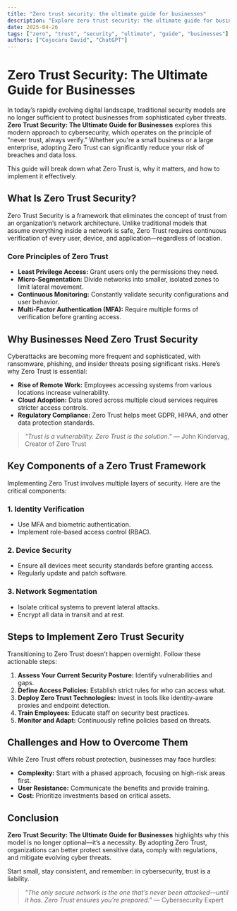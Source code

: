 ```yaml
---
title: "Zero trust security: the ultimate guide for businesses"
description: "Explore zero trust security: the ultimate guide for businesses in this detailed guide, offering insights, strategies, and practical tips to enhance your understanding and application of the topic."
date: 2025-04-26
tags: ["zero", "trust", "security", "ultimate", "guide", "businesses"]
authors: ["Cojocaru David", "ChatGPT"]
---
```


# Zero Trust Security: The Ultimate Guide for Businesses  

In today’s rapidly evolving digital landscape, traditional security models are no longer sufficient to protect businesses from sophisticated cyber threats. **Zero Trust Security: The Ultimate Guide for Businesses** explores this modern approach to cybersecurity, which operates on the principle of "never trust, always verify." Whether you're a small business or a large enterprise, adopting Zero Trust can significantly reduce your risk of breaches and data loss.  

This guide will break down what Zero Trust is, why it matters, and how to implement it effectively.  

## What Is Zero Trust Security?  

Zero Trust Security is a framework that eliminates the concept of trust from an organization’s network architecture. Unlike traditional models that assume everything inside a network is safe, Zero Trust requires continuous verification of every user, device, and application—regardless of location.  

### Core Principles of Zero Trust  
- **Least Privilege Access:** Grant users only the permissions they need.  
- **Micro-Segmentation:** Divide networks into smaller, isolated zones to limit lateral movement.  
- **Continuous Monitoring:** Constantly validate security configurations and user behavior.  
- **Multi-Factor Authentication (MFA):** Require multiple forms of verification before granting access.  

## Why Businesses Need Zero Trust Security  

Cyberattacks are becoming more frequent and sophisticated, with ransomware, phishing, and insider threats posing significant risks. Here’s why Zero Trust is essential:  

- **Rise of Remote Work:** Employees accessing systems from various locations increase vulnerability.  
- **Cloud Adoption:** Data stored across multiple cloud services requires stricter access controls.  
- **Regulatory Compliance:** Zero Trust helps meet GDPR, HIPAA, and other data protection standards.  

> *"Trust is a vulnerability. Zero Trust is the solution."* — John Kindervag, Creator of Zero Trust  

## Key Components of a Zero Trust Framework  

Implementing Zero Trust involves multiple layers of security. Here are the critical components:  

### 1. Identity Verification  
- Use MFA and biometric authentication.  
- Implement role-based access control (RBAC).  

### 2. Device Security  
- Ensure all devices meet security standards before granting access.  
- Regularly update and patch software.  

### 3. Network Segmentation  
- Isolate critical systems to prevent lateral attacks.  
- Encrypt all data in transit and at rest.  

## Steps to Implement Zero Trust Security  

Transitioning to Zero Trust doesn’t happen overnight. Follow these actionable steps:  

1. **Assess Your Current Security Posture:** Identify vulnerabilities and gaps.  
2. **Define Access Policies:** Establish strict rules for who can access what.  
3. **Deploy Zero Trust Technologies:** Invest in tools like identity-aware proxies and endpoint detection.  
4. **Train Employees:** Educate staff on security best practices.  
5. **Monitor and Adapt:** Continuously refine policies based on threats.  

## Challenges and How to Overcome Them  

While Zero Trust offers robust protection, businesses may face hurdles:  

- **Complexity:** Start with a phased approach, focusing on high-risk areas first.  
- **User Resistance:** Communicate the benefits and provide training.  
- **Cost:** Prioritize investments based on critical assets.  

## Conclusion  

**Zero Trust Security: The Ultimate Guide for Businesses** highlights why this model is no longer optional—it’s a necessity. By adopting Zero Trust, organizations can better protect sensitive data, comply with regulations, and mitigate evolving cyber threats.  

Start small, stay consistent, and remember: in cybersecurity, trust is a liability.  

> *"The only secure network is the one that’s never been attacked—until it has. Zero Trust ensures you’re prepared."* — Cybersecurity Expert
